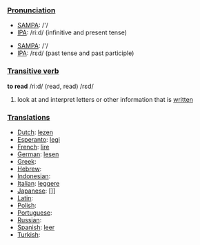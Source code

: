 ===[[Pronunciation]]===
*[[w:SAMPA|SAMPA]]: /'/
*[[w:IPA|IPA]]: /ri:d/ (infinitive and present tense)

*[[w:SAMPA|SAMPA]]: /'/
*[[w:IPA|IPA]]: /rεd/ (past tense and past participle)

===[[Transitive verb]]===
'''to read''' /ri:d/ (read, read) /rεd/

#look at and interpret letters or other information that is [[written]]

===[[Translation]]s===
*[[Dutch]]: [[lezen]]
*[[Esperanto]]: [[legi]]
*[[French]]: [[lire]]
*[[German]]: [[lesen]]
*[[Greek]]: [[]]
*[[Hebrew]]: [[]]
*[[Indonesian]]: [[]]
*[[Italian]]: [[leggere]]
*[[Japanese]]: []]
*[[Latin]]: [[]]
*[[Polish]]: [[]]
*[[Portuguese]]: [[]]
*[[Russian]]: [[]]
*[[Spanish]]: [[leer]]
*[[Turkish]]: [[]]